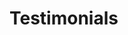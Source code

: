 
# Testimonials

<Section
  title="Default"
  image={{
    src: "/img/sections/testimonial/default.png",
    alt: "Testimonial Default",
  }}
/>

<Section
  title="Cards"
  image={{
    src: "/img/sections/testimonial/cards.png",
    alt: "Testimonial Cards",
  }}
/>

<Section
  title="Standard"
  image={{
    src: "/img/sections/testimonial/standard.png",
    alt: "Testimonial Standard",
  }}
/>
